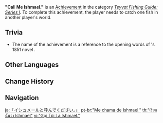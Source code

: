 {{Achievement Infobox
|title        = 
|id           = 81137
|order id     = 1129
|category     = Teyvat Fishing Guide: Series I
|description  = Catch one fish in another player's world.
|requirements = 
|primogems    = 5
|tracking     = 
|topic        = Fishing; Co-Op Mode
}}
'''"Call Me Ishmael."''' is an [[Achievement]] in the category ''[[Teyvat Fishing Guide: Series I]]''. To complete this achievement, the player needs to catch one fish in another player's world.

==Trivia==
*The name of the achievement is a reference to the opening words of {{w|Herman Melville}}'s 1851 novel {{w|Moby-Dick}}.
<!--
==Video Guides==
{{EVT
|video1   = 
|caption1 = 
}}
-->

==Other Languages==
{{Other Languages
|en      = "Call Me Ishmael."
|zhs     = 「叫我以实玛利。」
|zhs_rm  = "Jiào Wǒ Yǐshímǎlì."
|zht     = 「叫我以實瑪利。」
|zht_rm  = "Jiào Wǒ Yǐshímǎlì."
|zh_tl   = "Call Me Ishmael."
|ja      = 「イシュメールと呼んでください。」
|ja_rm   = "Ishumeeru to Yonde Kudasai."
|ja_tl   = "Call Me Ishmael."
|ko      = 「나를 이스마엘이라 불러 다오」
|ko_rm   = "Nareul Iseumael-ira Bulleo Dao"
|ko_tl   = "Call Me Ishmael"
|es      = “Llámenme Ismael”
|es_tl   = "Call Me Ishmael"
|fr      = « Appelez-moi Ismaël. »
|fr_tl   = "Call Me Ishmael."
|ru      = «Зовите меня Измаил»
|ru_tl   = "Call Me Ishmael"
|th      = "เรียกฉันว่า Ishmael"
|th_rm   = "Riak Chan Wa Ishmael"
|th_tl   = "Call Me Ishmael"
|vi      = "Gọi Tôi Là Ishmael."
|vi_tl   = 
|de      = „Nenn mich Ishmael.“
|de_tl   = "Call Me Ishmael."
|id      = "Panggil aku Ishmael."
|id_tl   = "Call Me Ishmael."
|pt      = "Me chama de Ishmael."
|pt_tl   = 
|tr      = "İsmail Deyin Bana."
|tr_tl   = "Call Me Ishmael."
|it      = Chiamatemi Ismaele.
|it_tl   = Call Me Ishmael.
}}

==Change History==
{{Change History|2.1}}
<!--
==References==
{{Reflist}}
-->
==Navigation==
{{Achievement Navbox|Teyvat Fishing Guide: Series I}}

[[ja:「イシュメールと呼んでください。」]]
[[pt-br:"Me chama de Ishmael."]]
[[th:"เรียกฉันว่า Ishmael"]]
[[vi:"Gọi Tôi Là Ishmael."]]